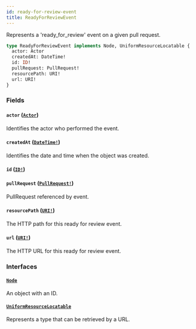 ```yaml
---
id: ready-for-review-event
title: ReadyForReviewEvent
---
```


Represents a 'ready_for_review' event on a given pull request.

```graphql
type ReadyForReviewEvent implements Node, UniformResourceLocatable {
  actor: Actor
  createdAt: DateTime!
  id: ID!
  pullRequest: PullRequest!
  resourcePath: URI!
  url: URI!
}
```

### Fields

#### `actor` ([`Actor`](/docs/api/interfaces/actor))

Identifies the actor who performed the event.

#### `createdAt` ([`DateTime!`](/docs/api/scalars/date-time))

Identifies the date and time when the object was created.

#### `id` ([`ID!`](/docs/api/scalars/id))

#### `pullRequest` ([`PullRequest!`](/docs/api/objects/pull-request))

PullRequest referenced by event.

#### `resourcePath` ([`URI!`](/docs/api/scalars/uri))

The HTTP path for this ready for review event.

#### `url` ([`URI!`](/docs/api/scalars/uri))

The HTTP URL for this ready for review event.

### Interfaces

#### [`Node`](/docs/api/interfaces/node)

An object with an ID.

#### [`UniformResourceLocatable`](/docs/api/interfaces/uniform-resource-locatable)

Represents a type that can be retrieved by a URL.
